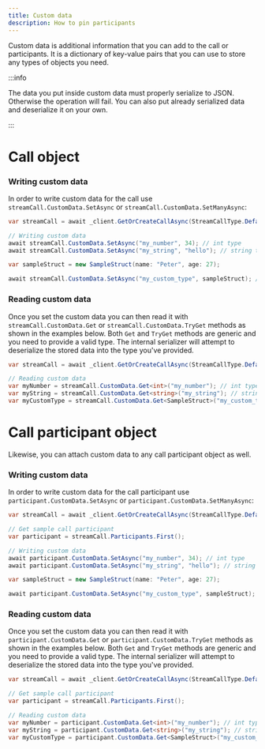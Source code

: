 ```yaml
---
title: Custom data
description: How to pin participants
---
```


Custom data is additional information that you can add to the call or participants. It is a dictionary of key-value pairs that you can use to store any types of objects you need.

:::info

The data you put inside custom data must properly serialize to JSON. Otherwise the operation will fail. You can also put already serialized data and deserialize it on your own.

:::

# Call object

### Writing custom data

In order to write custom data for the call use `streamCall.CustomData.SetAsync` or `streamCall.CustomData.SetManyAsync`:

```csharp
var streamCall = await _client.GetOrCreateCallAsync(StreamCallType.Default, "my-call-id");

// Writing custom data
await streamCall.CustomData.SetAsync("my_number", 34); // int type
await streamCall.CustomData.SetAsync("my_string", "hello"); // string type

var sampleStruct = new SampleStruct(name: "Peter", age: 27);

await streamCall.CustomData.SetAsync("my_custom_type", sampleStruct); // custom type
```

### Reading custom data

Once you set the custom data you can then read it with `streamCall.CustomData.Get` or `streamCall.CustomData.TryGet` methods as shown in the examples below. Both `Get` and `TryGet` methods are generic and you need to provide a valid type. 
The internal serializer will attempt to deserialize the stored data into the type you've provided.

```csharp
var streamCall = await _client.GetOrCreateCallAsync(StreamCallType.Default, "my-call-id");

// Reading custom data
var myNumber = streamCall.CustomData.Get<int>("my_number"); // int type
var myString = streamCall.CustomData.Get<string>("my_string"); // string type
var myCustomType = streamCall.CustomData.Get<SampleStruct>("my_custom_type"); // custom type
```

# Call participant object

Likewise, you can attach custom data to any call participant object as well.

### Writing custom data

In order to write custom data for the call participant use `participant.CustomData.SetAsync` or `participant.CustomData.SetManyAsync`:

```csharp
var streamCall = await _client.GetOrCreateCallAsync(StreamCallType.Default, "my-call-id");

// Get sample call participant
var participant = streamCall.Participants.First();

// Writing custom data
await participant.CustomData.SetAsync("my_number", 34); // int type
await participant.CustomData.SetAsync("my_string", "hello"); // string type

var sampleStruct = new SampleStruct(name: "Peter", age: 27);

await participant.CustomData.SetAsync("my_custom_type", sampleStruct); // custom type
```

### Reading custom data

Once you set the custom data you can then read it with `participant.CustomData.Get` or `participant.CustomData.TryGet` methods as shown in the examples below. Both `Get` and `TryGet` methods are generic and you need to provide a valid type.
The internal serializer will attempt to deserialize the stored data into the type you've provided.

```csharp
var streamCall = await _client.GetOrCreateCallAsync(StreamCallType.Default, "my-call-id");

// Get sample call participant
var participant = streamCall.Participants.First();

// Reading custom data
var myNumber = participant.CustomData.Get<int>("my_number"); // int type
var myString = participant.CustomData.Get<string>("my_string"); // string type
var myCustomType = participant.CustomData.Get<SampleStruct>("my_custom_type"); // custom type
```
